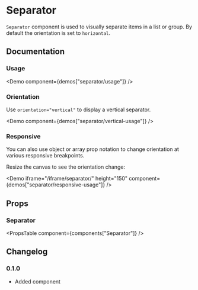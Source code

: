 

# Separator

`Separator` component is used to visually separate items in a list or group. By default the orientation is set to `horizontal`.

## Documentation

### Usage

<Demo component={demos["separator/usage"]} />

### Orientation

Use `orientation="vertical"` to display a vertical separator.

<Demo component={demos["separator/vertical-usage"]} />

### Responsive

You can also use object or array prop notation to change orientation at various responsive breakpoints.

<Alert intent="warning" mt="16">
  Resize the canvas to see the orientation change:
</Alert>

<Demo
  iframe="/iframe/separator/"
  height="150"
  component={demos["separator/responsive-usage"]}
/>

## Props

### Separator

<PropsTable component={components["Separator"]} />

## Changelog

### 0.1.0

- Added component
